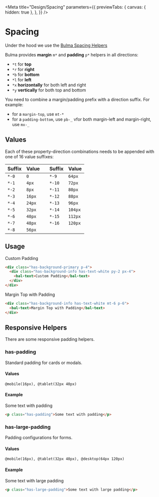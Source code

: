 
<Meta
  title="Design/Spacing"
  parameters={{
    previewTabs: {
      canvas: { hidden: true },
    },
  }}
/>

# Spacing

Under the hood we use the [Bulma Spacing Helpers](https://bulma.io/documentation/helpers/spacing-helpers/)

Bulma provides **margin** `m*` and **padding** `p*` helpers in all directions:

- `*t` for **top**
- `*r` for **right**
- `*b` for **bottom**
- `*l` for **left**
- `*x` **horizontally** for both left and right
- `*y` **vertically** for both top and bottom

You need to combine a margin/padding prefix with a direction suffix. For example:

- for a `margin-top`, use `mt-*`
- for a `padding-bottom`, use `pb-_`
  vfor both margin-left and margin-right, use `mx-_`

## Values

Each of these property-direction combinations needs to be appended with one of 16 value suffixes:

| Suffix | Value  |     | Suffix | Value   |
| ------ | ------ | --- | ------ | ------- |
| `*-0`  | `0`    |     | `*-9`  | `64px`  |
| `*-1`  | `4px`  |     | `*-10` | `72px`  |
| `*-2`  | `8px`  |     | `*-11` | `80px`  |
| `*-3`  | `16px` |     | `*-12` | `88px`  |
| `*-4`  | `24px` |     | `*-13` | `96px`  |
| `*-5`  | `32px` |     | `*-14` | `104px` |
| `*-6`  | `40px` |     | `*-15` | `112px` |
| `*-7`  | `48px` |     | `*-16` | `120px` |
| `*-8`  | `56px` |     |        |         |

## Usage

<Canvas className="bal-app">
  <div className="has-background-primary p-4">
    <div className="has-background-info has-text-white py-2 px-4">
      <bal-text>Custom Padding</bal-text>
    </div>
  </div>
</Canvas>

```html
<div class="has-background-primary p-4">
  <div class="has-background-info has-text-white py-2 px-4">
    <bal-text>Custom Padding</bal-text>
  </div>
</div>
```

<Canvas className="bal-app">
  <div class="has-background-info has-text-white mt-6 p-6">
    <bal-text>Margin Top with Padding</bal-text>
  </div>
</Canvas>

```html
<div class="has-background-info has-text-white mt-6 p-6">
  <bal-text>Margin Top with Padding</bal-text>
</div>
```

## Responsive Helpers

There are some responsive padding helpers.

### has-padding

Standard padding for cards or modals.

#### Values

`@mobile(16px), @tablet(32px 40px)`

#### Example

<Canvas className="bal-app">
  <div class="has-background-blue has-text-white">
    <p class="has-padding">Some text with padding</p>
  </div>
</Canvas>

```html
<p class="has-padding">Some text with padding</p>
```

### has-large-padding

Padding configurations for forms.

#### Values

`@mobile(16px), @tablet(32px 40px), @desktop(64px 120px)`

#### Example

<Canvas className="bal-app">
  <div class="has-background-blue has-text-white">
    <p class="has-large-padding">Some text with large padding</p>
  </div>
</Canvas>

```html
<p class="has-large-padding">Some text with large padding</p>
```
